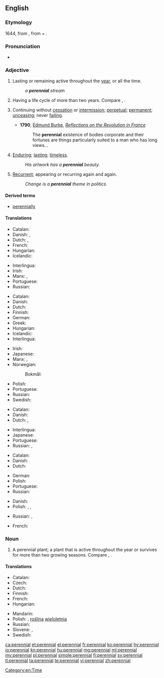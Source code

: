 {{wikipedia|dab=Perennial (disambiguation)|Perennial}}
==English==

===Etymology===
1644, from {{etyl|la|en}} {{term|perennis||lasting through the whole year|lang=la}}, from {{term|per-||through}} + {{term|annus||year}}.

===Pronunciation===
* {{IPA|/pəˈɹɛniəl/|lang=en}}

===Adjective===
{{en-adj|-}}

# Lasting or remaining active throughout the [[year]], or all the time.
#: ''a '''perennial''' stream''
# {{context|botany|of a plant|lang=en}} Having a life cycle of more than two years. Compare {{term|annual}}, {{term|biennial}}.
# {{context|figuratively|lang=en}} Continuing without [[cessation]] or [[intermission]]; [[perpetual]]; [[permanent]]; [[unceasing]]; never [[failing]].
#* '''1790''', [[w:Edmund Burke|Edmund Burke]], ''[[s:Reflections on the Revolution in France|Reflections on the Revolution in France]]''
#*: The '''perennial''' existence of bodies corporate and their fortunes are things particularly suited to a man who has long views…
# {{context|figuratively|lang=en}} [[enduring|Enduring]]; [[lasting]]; [[timeless]].
#: ''His artwork has a '''perennial''' beauty.''
# {{context|figuratively|lang=en}} [[recurrent|Recurrent]]; appearing or recurring again and again.
#: ''Change is a '''perennial''' theme in politics.''

====Derived terms====
* [[perennially]]

====Translations====
{{trans-top|lasting or remaining active throughout the year, or all the time}}
* Catalan: {{t|ca|perenne}}
* Danish: {{t|da|helårlig}}, {{t+|da|evig}}
* Dutch: {{t|nl|gansjarig}}, {{t+|nl|eeuwig}}
* French: {{t+|fr|pérenne}}
* Hungarian: {{t+|hu|állandó}}
* Icelandic: {{t+|is|fjölær|m}}
{{trans-mid}}
* Interlingua: {{t|ia|perenne}}
* Irish: {{t|ga|ilbhliantúil}}
* Manx: {{t|gv|yl-vleeantagh}}, {{t|gv|yl-vleinoil}}
* Portuguese: {{t+|pt|perene}}
* Russian: {{t+|ru|круглогодичный|tr=kruglogodíčnyj|sc=Cyrl}}
{{trans-bottom}}

{{trans-top|(of a plant) Having a life cycle of more than two years}}
* Catalan: {{t|ca|perenne}}
* Danish: {{t|da|flerårig}}
* Dutch: {{t|nl|meerjarig}}
* Finnish: {{t|fi|monivuotinen}}
* German: {{t+|de|mehrjährig}}
* Greek: {{t+|el|πολυετής}}
* Hungarian: {{t+|hu|évelő}}
* Icelandic: {{t+|is|fjölær|m}}
* Interlingua: {{t|ia|perenne}}
{{trans-mid}}
* Irish: {{t|ga|ilbhliantúil}}
* Japanese: {{t|ja|多年生|tr=たねんせいの, tanensei no|alt=多年生の|sc=Jpan}}
* Manx: {{t|gv|yl-vleeantagh}}, {{t|gv|yl-vleinoil}}
* Norwegian:
*: Bokmål: {{t|no|flerårig}}
* Polish: {{t+|pl|wieloletni|m}}
* Portuguese: {{t+|pt|perene}}
* Russian: {{t+|ru|многолетний|tr=mnogolétnij}}
* Swedish: {{t+|sv|flerårig}}
{{trans-bottom}}

{{trans-top|continuing without cessation or intermission; perpetual; permanent; unceasing; never failing}}
* Catalan: {{t|ca|perenne}}
* Danish: {{t+|da|evig}}
* Dutch: {{t+|nl|voortdurend}}, {{t+|nl|eeuwig}}
{{trans-mid}}
* Interlingua: {{t|ia|perenne}}
* Japanese: {{t|ja|永続|tr=えいぞくする, eizoku suru|alt=永続する|sc=Jpan}}
* Portuguese: {{t+|pt|perene}}
* Russian: {{t+|ru|постоянный|tr=postojánnyj}}, {{t+|ru|вечный|tr=véčnyj|sc=Cyrl}}
{{trans-bottom}}

{{trans-top|enduring; lasting; timeless}}
* Catalan: {{t|ca|perenne}}
* Danish: {{t+|da|evig}}
* Dutch: {{t+|nl|eeuwig}}
{{trans-mid}}
* German: {{t+|de|dauerhaft}}
* Polish: {{t+|pl|odwieczny|m}}
* Portuguese: {{t+|pt|perene}}
* Russian: {{t+|ru|вечный|tr=véčnyj|sc=Cyrl}}
{{trans-bottom}}

{{trans-top|recurrent; appearing or recurring again and again}}
* Danish: {{t|da|tilbagevendende}}
* Polish: {{t+|pl|częsty}}, {{t|pl|powracający}}, {{t|pl|powtarzający się|m}}
{{trans-mid}}
* Russian: {{t+|ru|повторяющийся|tr=povtorjájuščijsja|sc=Cyrl}}, {{t|ru|возвращающийся|tr=vozvraščájuščijsja|sc=Cyrl}}
{{trans-bottom}}

{{checktrans-top}}
* French: {{t+check|fr|pérenne}}
{{trans-mid}}
{{trans-bottom}}

===Noun===
{{wikipedia|Perennial plant}}
{{en-noun}}

# A perennial plant; a plant that is active throughout the year or survives for more than two growing seasons. Compare {{term|annual}}, {{term|biennial}}.

====Translations====
{{trans-top|perennial plant}}
* Catalan: {{t|ca|perennifoli}}
* Czech: {{t+|cs|trvalka|f}}
* Dutch: {{t|nl|meerjarig|alt=meerjarige}} {{t+|nl|plant|f}}
* Finnish: {{t+|fi|monivuotinen kasvi}}
* French: {{t+|fr|vivace|m|f}}
* Hungarian: {{t+|hu|évelő}}
{{trans-mid}}
* Mandarin: {{t+|cmn|多年生|tr=duōniánshēng|sc=Hani}}
* Polish: {{t|pl|bylina|f}}, [[roślina]] [[wieloletnia]] {{g|f}}
* Russian: {{t+|ru|многолетнее}} {{t+|ru|растение|n}}
* Slovene: {{t|sl|trajnica}}, {{t|sl|večletna rastlina}}
* Swedish: {{t+|sv|perenn}}
{{trans-bottom}}

[[Category:en:Time]]

[[ca:perennial]]
[[et:perennial]]
[[el:perennial]]
[[fr:perennial]]
[[ko:perennial]]
[[hy:perennial]]
[[io:perennial]]
[[kn:perennial]]
[[hu:perennial]]
[[mg:perennial]]
[[ml:perennial]]
[[my:perennial]]
[[pl:perennial]]
[[simple:perennial]]
[[fi:perennial]]
[[sv:perennial]]
[[tl:perennial]]
[[ta:perennial]]
[[te:perennial]]
[[vi:perennial]]
[[zh:perennial]]